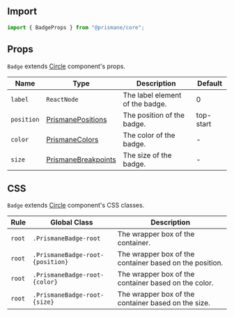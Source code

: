## Import

```js
import { BadgeProps } from "@prismane/core";
```

## Props

`Badge` extends [Circle](/docs/components-api/circle-api) component's props.

| Name       | Type                                                                          | Description                     | Default   |
| ---------- | ----------------------------------------------------------------------------- | ------------------------------- | --------- |
| `label`    | `ReactNode`                                                                   | The label element of the badge. | 0         |
| `position` | [PrismanePositions](/docs/getting-started/globals#prismanepositions-type)     | The position of the badge.      | top-start |
| `color`    | [PrismaneColors](/docs/getting-started/globals#prismanecolors-type)           | The color of the badge.         | -         |
| `size`     | [PrismaneBreakpoints](/docs/getting-started/globals#prismanebreakpoints-type) | The size of the badge.          | -         |

## CSS

`Badge` extends [Circle](/docs/components-api/circle-api) component's CSS classes.

| Rule   | Global Class                     | Description                                             |
| ------ | -------------------------------- | ------------------------------------------------------- |
| `root` | `.PrismaneBadge-root`            | The wrapper box of the container.                       |
| `root` | `.PrismaneBadge-root-{position}` | The wrapper box of the container based on the position. |
| `root` | `.PrismaneBadge-root-{color}`    | The wrapper box of the container based on the color.    |
| `root` | `.PrismaneBadge-root-{size}`     | The wrapper box of the container based on the size.     |
